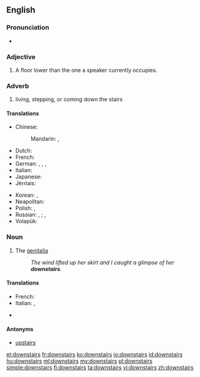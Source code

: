 ==English==

===Pronunciation===
* {{audio|en-us-downstairs.ogg|Audio (US)}}

===Adjective===
{{en-adj|[[further]] [[downstairs]]|[[furthest]] [[downstairs]]}}

# A floor lower than the one a speaker currently occupies.

===Adverb===
{{en-adv}}

# living, stepping, or coming down the stairs

====Translations====
{{trans-top|downstairs (adverb)}}
* Chinese:
*: Mandarin: {{t|cmn|樓下|sc=Hani}}, {{t|cmn|楼下|tr=lóuxià|sc=Hani}}
* Dutch: {{t+|nl|beneden}}
* French: {{t+|fr|au-dessous}}
* German: {{t+|de|unten}}, {{t+|de|treppab}}, {{t-|de|treppabwärts}}, {{t-|de|nach unten}}
* Italian: {{t+|it|giù}}
* Japanese: {{t-|ja|階下|tr=かいか, kaika|sc=Jpan}}
* Jèrriais: {{tø|roa-jer|à bas}}
{{trans-mid}}
* Korean: {{t+|ko|아래층|tr=araecheung-e|alt=아래층에|sc=Kore}}, {{t+|ko|아래층|tr=araecheung-euro|alt=아래층으로|sc=Kore}} {{qualifier|where to}}
* Neapolitan: {{tø|nap|abbascio}}
* Polish: {{t-|pl|na dole}} {{qualifier|where}}, {{t-|pl|na dół}} {{qualifier|where to}}
* Russian: {{t+|ru|внизу|tr=vnizú|sc=Cyrl}} {{qualifier|where}}, {{t-|ru|на нижнем этаже|tr=na nížnem etažé|sc=Cyrl}} {{qualifier|where}};  {{t+|ru|вниз|tr=vniz|sc=Cyrl}} {{qualifier|where to}}, {{t-|ru|на нижний этаж|tr=na nížnij etáž|sc=Cyrl}} {{qualifier|where to}}
* Volapük: {{t+|vo|dono}}
{{trans-bottom}}

===Noun===
{{en-noun|-}}

# {{context|slang}} The [[genitalia]]
#: ''The wind lifted up her skirt and I caught a glimpse of her '''downstairs'''.''

====Translations====
{{trans-top|the genitalia}}
* French: {{t+|fr|en bas}}
* Italian: {{t-|it|di sotto}}, {{t+|it|giù}}
{{trans-mid}}
* {{trreq|ko}}
{{trans-bottom}}

====Antonyms====
* [[upstairs]]

[[et:downstairs]]
[[fr:downstairs]]
[[ko:downstairs]]
[[io:downstairs]]
[[id:downstairs]]
[[hu:downstairs]]
[[ml:downstairs]]
[[my:downstairs]]
[[pl:downstairs]]
[[simple:downstairs]]
[[fi:downstairs]]
[[ta:downstairs]]
[[vi:downstairs]]
[[zh:downstairs]]